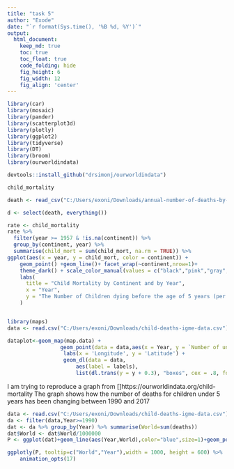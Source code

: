 ```yaml
---
title: "task 5"
author: "Exode"
date: "`r format(Sys.time(), '%B %d, %Y')`"
output:
  html_document:  
    keep_md: true
    toc: true
    toc_float: true
    code_folding: hide
    fig_height: 6
    fig_width: 12
    fig_align: 'center'
---
```


```r
library(car)
library(mosaic)
library(pander)
library(scatterplot3d)
library(plotly)
library(ggplot2)
library(tidyverse)
library(DT)
library(broom)
library(ourworldindata)
```

```r
devtools::install_github("drsimonj/ourworldindata")
```
```r
child_mortality
```

```r
death <- read_csv("C:/Users/exoni/Downloads/annual-number-of-deaths-by-cause.csv")
```

```r
d <- select(death, everything())
```


```r
rate <- child_mortality
rate %>% 
  filter(year >= 1957 & !is.na(continent)) %>%
  group_by(continent, year) %>% 
  summarise(child_mort = sum(child_mort, na.rm = TRUE)) %>% 
ggplot(aes(x = year, y = child_mort, color = continent)) +
    geom_point() +geom_line()+ facet_wrap(~continent,nrow=1)+
    theme_dark() + scale_color_manual(values = c("black","pink","gray","purple","violet"))+
    labs(
      title = "Child Mortality by Continent and by Year",
      x = "Year",
      y = "The Number of Children dying before the age of 5 years (per 1,000 births)"
    )
```


```r
```


```r
library(maps)
data <- read.csv("C:/Users/exoni/Downloads/child-deaths-igme-data.csv")
```
```r
dataplot<-geom_map(map.data) + 
                 geom_point(data = data,aes(x = Year, y = `Number of under-five deaths`), alpha = 1, fill = "red", pch = 21, size = 6) + 
                  labs(x = 'Longitude', y = 'Latitude') +
                  geom_dl(data = data, 
                      aes(label = labels), 
                      list(dl.trans(y = y + 0.3), "boxes", cex = .8, fontface = "bold"))
```


I am trying to reproduce a graph from []https://ourworldindata.org/child-mortality
The graph shows how the number of deaths for children under 5 years has been changing between 1990 and 2017

```r
data <- read.csv("C:/Users/exoni/Downloads/child-deaths-igme-data.csv")
da <- filter(data,Year>=1990)
dat <- da %>% group_by(Year) %>% summarise(World=sum(deaths))
dat$World <- dat$World/1000000
P <- ggplot(dat)+geom_line(aes(Year,World),color="blue",size=1)+geom_point(aes(Year,World),color="blue",size=3)+labs(y= "Number of Deaths in the World(in millions)",title="Number of Child Death, 1990-2017. \n Number of Deaths of children under 5 years old.")+theme_bw()

ggplotly(P, tooltip=c("World","Year"),width = 1000, height = 600) %>%
    animation_opts(17)
```
